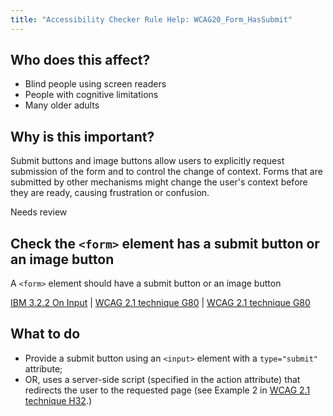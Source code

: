 ```yaml
---
title: "Accessibility Checker Rule Help: WCAG20_Form_HasSubmit"
---
```


<div className="toolHelp">
<Row>
<Column colLg={5} colMd={3} colSm={4} className="toolLeft">

## Who does this affect?

* Blind people using screen readers
* People with cognitive limitations
* Many older adults

## Why is this important?

Submit buttons and image buttons allow users to explicitly request submission of the form and to control the change of context. Forms that are submitted by other mechanisms might change the user's context before they are ready, causing frustration or confusion.

</Column>
<Column colLg={11} colMd={5} colSm={4} className="toolMain">

<div id="locLevel" className="level-violation">Needs review</div>

## Check the `<form>` element has a submit button or an image button
A `<form>` element should have a submit button or an image button

[IBM 3.2.2 On Input](http://www.ibm.com/able/guidelines/ci162/on_input.html) | [WCAG 2.1 technique G80](https://www.w3.org/WAI/WCAG21/Techniques/html/H32) | [WCAG 2.1 technique G80](https://www.w3.org/WAI/WCAG21/Techniques/general/G80)

<div id="locSnippet"></div>

## What to do

* Provide a submit button using an `<input>` element with a `type="submit"` attribute;
* OR, uses a server-side script (specified in the action attribute) that redirects the user to the requested page (see Example 2 in [WCAG 2.1 technique H32](https://www.w3.org/WAI/WCAG21/Techniques/html/H32).)


</Column>
</Row>
</div>
